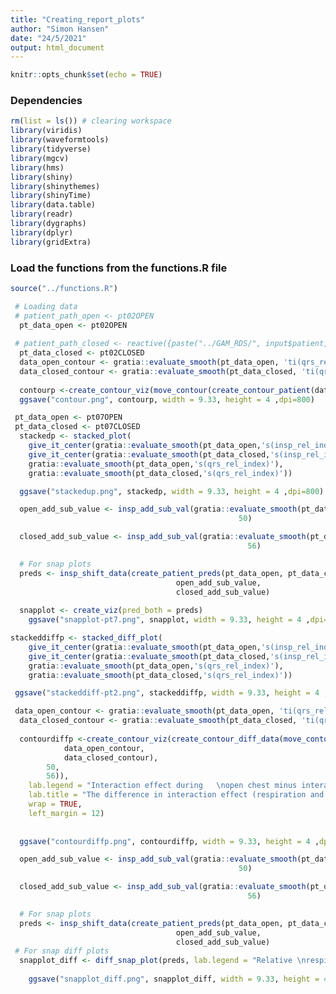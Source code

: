 ```yaml
---
title: "Creating_report_plots"
author: "Simon Hansen"
date: "24/5/2021"
output: html_document
---
```


```r
knitr::opts_chunk$set(echo = TRUE)
```

### Dependencies ###

```r
rm(list = ls()) # clearing workspace
library(viridis)
library(waveformtools)
library(tidyverse)
library(mgcv)
library(hms)
library(shiny)
library(shinythemes)
library(shinyTime)
library(data.table)
library(readr)
library(dygraphs)
library(dplyr)
library(gridExtra)
```


### Load the functions from the functions.R file ###

```r
source("../functions.R")
```


```r
 # Loading data
 # patient_path_open <- pt02OPEN
  pt_data_open <- pt02OPEN
  
 # patient_path_closed <- reactive({paste("../GAM_RDS/", input$patient, "CLOSED.rds",sep="") })
  pt_data_closed <- pt02CLOSED
  data_open_contour <- gratia::evaluate_smooth(pt_data_open, 'ti(qrs_rel_index,insp_rel_index)')
  data_closed_contour <- gratia::evaluate_smooth(pt_data_closed, 'ti(qrs_rel_index,insp_rel_index)')
  
  contourp <-create_contour_viz(move_contour(create_contour_patient(data_open_contour, data_closed_contour),50, 56))
  ggsave("contour.png", contourp, width = 9.33, height = 4 ,dpi=800)
```

```r
 pt_data_open <- pt07OPEN
 pt_data_closed <- pt07CLOSED
  stackedp <- stacked_plot(
    give_it_center(gratia::evaluate_smooth(pt_data_open,'s(insp_rel_index)'),50),
    give_it_center(gratia::evaluate_smooth(pt_data_closed,'s(insp_rel_index)'),56),
    gratia::evaluate_smooth(pt_data_open,'s(qrs_rel_index)'),
    gratia::evaluate_smooth(pt_data_closed,'s(qrs_rel_index)'))

  ggsave("stackedup.png", stackedp, width = 9.33, height = 4 ,dpi=800)
```


```r
  open_add_sub_value <- insp_add_sub_val(gratia::evaluate_smooth(pt_data_open,'s(insp_rel_index)'),
                                                   50)

  closed_add_sub_value <- insp_add_sub_val(gratia::evaluate_smooth(pt_data_closed,'s(insp_rel_index)'), 
                                                     56)

  # For snap plots
  preds <- insp_shift_data(create_patient_preds(pt_data_open, pt_data_closed),
                                     open_add_sub_value, 
                                     closed_add_sub_value)
                           
  snapplot <- create_viz(pred_both = preds)
    ggsave("snapplot-pt7.png", snapplot, width = 9.33, height = 4 ,dpi=800)
```


```r
stackeddiffp <- stacked_diff_plot(
    give_it_center(gratia::evaluate_smooth(pt_data_open,'s(insp_rel_index)'),50),
    give_it_center(gratia::evaluate_smooth(pt_data_closed,'s(insp_rel_index)'),56),
    gratia::evaluate_smooth(pt_data_open,'s(qrs_rel_index)'),
    gratia::evaluate_smooth(pt_data_closed,'s(qrs_rel_index)'))

 ggsave("stackeddiff-pt2.png", stackeddiffp, width = 9.33, height = 4 ,dpi=800)
```


```r
 data_open_contour <- gratia::evaluate_smooth(pt_data_open, 'ti(qrs_rel_index,insp_rel_index)')
  data_closed_contour <- gratia::evaluate_smooth(pt_data_closed, 'ti(qrs_rel_index,insp_rel_index)')
  
  contourdiffp <-create_contour_viz(create_contour_diff_data(move_contour(create_contour_patient(
            data_open_contour,
            data_closed_contour),
        50,
        56)),
    lab.legend = "Interaction effect during   \nopen chest minus interaction \neffect during closed chest",
    lab.title = "The difference in interaction effect (respiration and QRS) before and after thoractomy",
    wrap = TRUE,
    left_margin = 12)
  
  
  ggsave("contourdiffp.png", contourdiffp, width = 9.33, height = 4 ,dpi=800)

```

```r
  open_add_sub_value <- insp_add_sub_val(gratia::evaluate_smooth(pt_data_open,'s(insp_rel_index)'),
                                                   50)

  closed_add_sub_value <- insp_add_sub_val(gratia::evaluate_smooth(pt_data_closed,'s(insp_rel_index)'), 
                                                     56)

  # For snap plots
  preds <- insp_shift_data(create_patient_preds(pt_data_open, pt_data_closed),
                                     open_add_sub_value, 
                                     closed_add_sub_value)
 # For snap diff plots
  snapplot_diff <- diff_snap_plot(preds, lab.legend = "Relative \nrespiration index")
  
    ggsave("snapplot_diff.png", snapplot_diff, width = 9.33, height = 4 ,dpi=800)
```